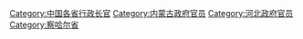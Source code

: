 [[Category:中国各省行政长官|Category:中国各省行政长官]]
[[Category:内蒙古政府官员|Category:内蒙古政府官员]]
[[Category:河北政府官员|Category:河北政府官员]]
[[Category:察哈尔省|Category:察哈尔省]]